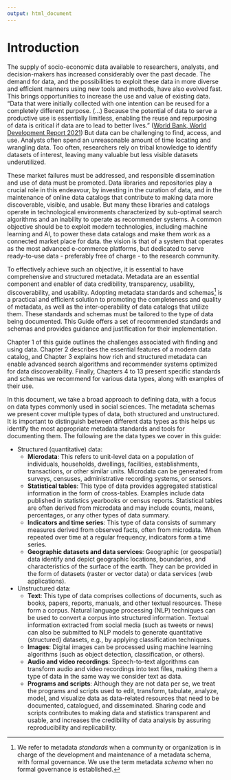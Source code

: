 ---
output: html_document
---

# Introduction {-}

The supply of socio-economic data available to researchers, analysts, and decision-makers has increased considerably over the past decade. The demand for data, and the possibilities to exploit these data in more diverse and efficient manners using new tools and methods, have also evolved fast. This brings opportunities to increase the use and value of existing data. "Data that were initially collected with one intention can be reused for a completely different purpose. (…) Because the potential of data to serve a productive use is essentially limitless, enabling the reuse and repurposing of data is critical if data are to lead to better lives.” ([World Bank, World Development Report 2021](https://www.worldbank.org/en/publication/wdr2021)) But data can be challenging to find, access, and use. Analysts often spend an unreasonable amount of time locating and wrangling data. Too often, researchers rely on tribal knowledge to identify datasets of interest, leaving many valuable but less visible datasets underutilized.

These market failures must be addressed, and responsible dissemination and use of data must be promoted. Data libraries and repositories play a crucial role in this endeavour, by investing in the curation of data, and in the maintenance of online data catalogs that contribute to making data more discoverable, visible, and usable. But many these libraries and catalogs operate in technological environments characterized by sub-optimal search algorithms and an inability to operate as recommender systems. A common objective should be to exploit modern technologies, including machine learning and AI, to power these data catalogs and make them work as a connected market place for data. the vision is that of a system that operates as the most advanced e-commerce platforms, but dedicated to serve ready-to-use data - preferably free of charge - to the research community. 

To effectively achieve such an objective, it is essential to have comprehensive and structured metadata. Metadata are an essential component and enabler of data credibility, transparency, usability, discoverability, and usability. Adopting metadata standards and schemas[^1] is a practical and efficient solution to promoting the completeness and quality of metadata, as well as the inter-operability of data catalogs that utilize them. These standards and schemas must be tailored to the type of data being documented. This Guide offers a set of recommended standards and schemas and provides guidance and justification for their implementation.

Chapter 1 of this guide outlines the challenges associated with finding and using data. Chapter 2 describes the essential features of a modern data catalog, and Chapter 3 explains how rich and structured metadata can enable advanced search algorithms and recommender systems optimized for data discoverability. Finally, Chapters 4 to 13 present specific standards and schemas we recommend for various data types, along with examples of their use.

In this document, we take a broad approach to defining data, with a focus on data types commonly used in social sciences. The metadata schemas we present cover multiple types of data, both structured and unstructured. It is important to distinguish between different data types as this helps us identify the most appropriate metadata standards and tools for documenting them. The following are the data types we cover in this guide:

- Structured (quantitative) data:
   - **Microdata**: This refers to unit-level data on a population of individuals, households, dwellings, facilities, establishments, transactions, or other similar units. Microdata can be generated from surveys, censuses, administrative recording systems, or sensors.
   - **Statistical tables**: This type of data provides aggregated statistical information in the form of cross-tables. Examples include data published in statistics yearbooks or census reports. Statistical tables are often derived from microdata and may include counts, means, percentages, or any other types of data summary.
   - **Indicators and time series**: This type of data consists of summary measures derived from observed facts, often from microdata. When repeated over time at a regular frequency, indicators form a time series.
   - **Geographic datasets and data services**: Geographic (or geospatial) data identify and depict geographic locations, boundaries, and characteristics of the surface of the earth. They can be provided in the form of datasets (raster or vector data) or data services (web applications).

- Unstructured data:
   - **Text**: This type of data comprises collections of documents, such as books, papers, reports, manuals, and other textual resources. These form a corpus. Natural language processing (NLP) techniques can be used to convert a corpus into structured information. Textual information extracted from social media (such as tweets or news) can also be submitted to NLP models to generate quantitative (structured) datasets, e.g., by applying classification techniques.
   - **Images**: Digital images can be processed using machine learning algorithms (such as object detection, classification, or others).
   - **Audio and video recordings**: Speech-to-text algorithms can transform audio and video recordings into text files, making them a type of data in the same way we consider text as data.
   - **Programs and scripts**: Although they are not data per se, we treat the programs and scripts used to edit, transform, tabulate, analyze, model, and visualize data as data-related resources that need to be documented, catalogued, and disseminated. Sharing code and scripts contributes to making data and statistics transparent and usable, and increases the credibility of data analysis by assuring reproducibility and replicability.

[^1]: We refer to metadata *standards* when a community or organization is in charge of the development and maintenance of a metadata schema, with formal governance. We use the term metadata *schema* when no formal governance is established.  
